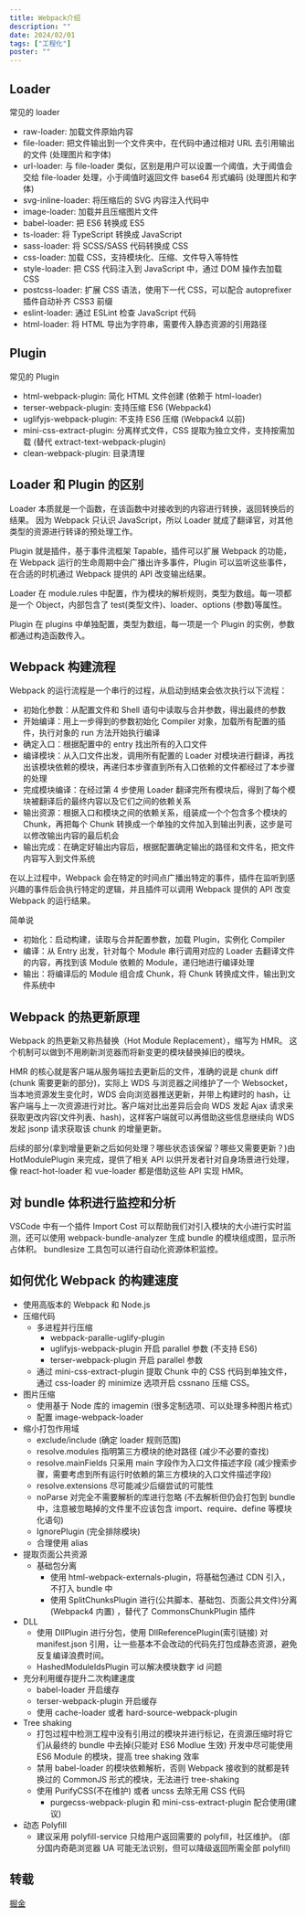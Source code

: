```yaml
---
title: Webpack介绍
description: ""
date: 2024/02/01
tags: ["工程化"]
poster: ""
---
```


## Loader

常见的 loader

- raw-loader: 加载文件原始内容
- file-loader: 把文件输出到一个文件夹中，在代码中通过相对 URL 去引用输出的文件 (处理图片和字体)
- url-loader: 与 file-loader 类似，区别是用户可以设置一个阈值，大于阈值会交给 file-loader 处理，小于阈值时返回文件 base64 形式编码 (处理图片和字体)
- svg-inline-loader: 将压缩后的 SVG 内容注入代码中
- image-loader: 加载并且压缩图片文件
- babel-loader: 把 ES6 转换成 ES5
- ts-loader: 将 TypeScript 转换成 JavaScript
- sass-loader: 将 SCSS/SASS 代码转换成 CSS
- css-loader: 加载 CSS，支持模块化、压缩、文件导入等特性
- style-loader: 把 CSS 代码注入到 JavaScript 中，通过 DOM 操作去加载 CSS
- postcss-loader: 扩展 CSS 语法，使用下一代 CSS，可以配合 autoprefixer 插件自动补齐 CSS3 前缀
- eslint-loader: 通过 ESLint 检查 JavaScript 代码
- html-loader: 将 HTML 导出为字符串，需要传入静态资源的引用路径

## Plugin

常见的 Plugin

- html-webpack-plugin: 简化 HTML 文件创建 (依赖于 html-loader)
- terser-webpack-plugin: 支持压缩 ES6 (Webpack4)
- uglifyjs-webpack-plugin: 不支持 ES6 压缩 (Webpack4 以前)
- mini-css-extract-plugin: 分离样式文件，CSS 提取为独立文件，支持按需加载 (替代 extract-text-webpack-plugin)
- clean-webpack-plugin: 目录清理

## Loader 和 Plugin 的区别

Loader 本质就是一个函数，在该函数中对接收到的内容进行转换，返回转换后的结果。
因为 Webpack 只认识 JavaScript，所以 Loader 就成了翻译官，对其他类型的资源进行转译的预处理工作。

Plugin 就是插件，基于事件流框架 Tapable，插件可以扩展 Webpack 的功能，在 Webpack 运行的生命周期中会广播出许多事件，Plugin 可以监听这些事件，在合适的时机通过 Webpack 提供的 API 改变输出结果。

Loader 在 module.rules 中配置，作为模块的解析规则，类型为数组。每一项都是一个 Object，内部包含了 test(类型文件)、loader、options (参数)等属性。

Plugin 在 plugins 中单独配置，类型为数组，每一项是一个 Plugin 的实例，参数都通过构造函数传入。

## Webpack 构建流程

Webpack 的运行流程是一个串行的过程，从启动到结束会依次执行以下流程：

- 初始化参数：从配置文件和 Shell 语句中读取与合并参数，得出最终的参数
- 开始编译：用上一步得到的参数初始化 Compiler 对象，加载所有配置的插件，执行对象的 run 方法开始执行编译
- 确定入口：根据配置中的 entry 找出所有的入口文件
- 编译模块：从入口文件出发，调用所有配置的 Loader 对模块进行翻译，再找出该模块依赖的模块，再递归本步骤直到所有入口依赖的文件都经过了本步骤的处理
- 完成模块编译：在经过第 4 步使用 Loader 翻译完所有模块后，得到了每个模块被翻译后的最终内容以及它们之间的依赖关系
- 输出资源：根据入口和模块之间的依赖关系，组装成一个个包含多个模块的 Chunk，再把每个 Chunk 转换成一个单独的文件加入到输出列表，这步是可以修改输出内容的最后机会
- 输出完成：在确定好输出内容后，根据配置确定输出的路径和文件名，把文件内容写入到文件系统

在以上过程中，Webpack 会在特定的时间点广播出特定的事件，插件在监听到感兴趣的事件后会执行特定的逻辑，并且插件可以调用 Webpack 提供的 API 改变 Webpack 的运行结果。

简单说

- 初始化：启动构建，读取与合并配置参数，加载 Plugin，实例化 Compiler
- 编译：从 Entry 出发，针对每个 Module 串行调用对应的 Loader 去翻译文件的内容，再找到该 Module 依赖的 Module，递归地进行编译处理
- 输出：将编译后的 Module 组合成 Chunk，将 Chunk 转换成文件，输出到文件系统中

## Webpack 的热更新原理

Webpack 的热更新又称热替换（Hot Module Replacement），缩写为 HMR。 这个机制可以做到不用刷新浏览器而将新变更的模块替换掉旧的模块。

HMR 的核心就是客户端从服务端拉去更新后的文件，准确的说是 chunk diff (chunk 需要更新的部分)，实际上 WDS 与浏览器之间维护了一个 Websocket，当本地资源发生变化时，WDS 会向浏览器推送更新，并带上构建时的 hash，让客户端与上一次资源进行对比。客户端对比出差异后会向 WDS 发起 Ajax 请求来获取更改内容(文件列表、hash)，这样客户端就可以再借助这些信息继续向 WDS 发起 jsonp 请求获取该 chunk 的增量更新。

后续的部分(拿到增量更新之后如何处理？哪些状态该保留？哪些又需要更新？)由 HotModulePlugin 来完成，提供了相关 API 以供开发者针对自身场景进行处理，像 react-hot-loader 和 vue-loader 都是借助这些 API 实现 HMR。

## 对 bundle 体积进行监控和分析

VSCode 中有一个插件 Import Cost 可以帮助我们对引入模块的大小进行实时监测，还可以使用 webpack-bundle-analyzer 生成 bundle 的模块组成图，显示所占体积。
bundlesize 工具包可以进行自动化资源体积监控。

## 如何优化 Webpack 的构建速度

- 使用高版本的 Webpack 和 Node.js
- 压缩代码
  - 多进程并行压缩
    - webpack-paralle-uglify-plugin
    - uglifyjs-webpack-plugin 开启 parallel 参数 (不支持 ES6)
    - terser-webpack-plugin 开启 parallel 参数
  - 通过 mini-css-extract-plugin 提取 Chunk 中的 CSS 代码到单独文件，通过 css-loader 的 minimize 选项开启 cssnano 压缩 CSS。
- 图片压缩
  - 使用基于 Node 库的 imagemin (很多定制选项、可以处理多种图片格式)
  - 配置 image-webpack-loader
- 缩小打包作用域
  - exclude/include (确定 loader 规则范围)
  - resolve.modules 指明第三方模块的绝对路径 (减少不必要的查找)
  - resolve.mainFields 只采用 main 字段作为入口文件描述字段 (减少搜索步骤，需要考虑到所有运行时依赖的第三方模块的入口文件描述字段)
  - resolve.extensions 尽可能减少后缀尝试的可能性
  - noParse 对完全不需要解析的库进行忽略 (不去解析但仍会打包到 bundle 中，注意被忽略掉的文件里不应该包含 import、require、define 等模块化语句)
  - IgnorePlugin (完全排除模块)
  - 合理使用 alias
- 提取页面公共资源
  - 基础包分离
    - 使用 html-webpack-externals-plugin，将基础包通过 CDN 引入，不打入 bundle 中
    - 使用 SplitChunksPlugin 进行(公共脚本、基础包、页面公共文件)分离(Webpack4 内置) ，替代了 CommonsChunkPlugin 插件
- DLL
  - 使用 DllPlugin 进行分包，使用 DllReferencePlugin(索引链接) 对 manifest.json 引用，让一些基本不会改动的代码先打包成静态资源，避免反复编译浪费时间。
  - HashedModuleIdsPlugin 可以解决模块数字 id 问题
- 充分利用缓存提升二次构建速度
  - babel-loader 开启缓存
  - terser-webpack-plugin 开启缓存
  - 使用 cache-loader 或者 hard-source-webpack-plugin
- Tree shaking
  - 打包过程中检测工程中没有引用过的模块并进行标记，在资源压缩时将它们从最终的 bundle 中去掉(只能对 ES6 Modlue 生效) 开发中尽可能使用 ES6 Module 的模块，提高 tree shaking 效率
  - 禁用 babel-loader 的模块依赖解析，否则 Webpack 接收到的就都是转换过的 CommonJS 形式的模块，无法进行 tree-shaking
  - 使用 PurifyCSS(不在维护) 或者 uncss 去除无用 CSS 代码
    - purgecss-webpack-plugin 和 mini-css-extract-plugin 配合使用(建议)
- 动态 Polyfill
  - 建议采用 polyfill-service 只给用户返回需要的 polyfill，社区维护。 (部分国内奇葩浏览器 UA 可能无法识别，但可以降级返回所需全部 polyfill)

## 转载

[掘金](https://juejin.cn/post/6844904094281236487)
